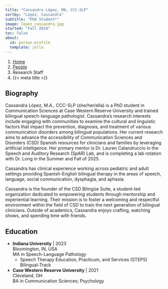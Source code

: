 ```yaml
---
title: "Cassandra López, MA, CCC-SLP"
sortby: "López, Cassandra"
subtitle: "PhD Student*"
image: lopez_cassandra.jpg
started: "Fall 2024"
toc: false
about:
  id: person-profile
  template: jolla
---
```


```{=html}
<nav aria-label="breadcrumb">
  <ol class="breadcrumb">
    <li class="breadcrumb-item"><a href="../../index.html">Home</a></li>
    <li class="breadcrumb-item"><a href="../../people.html">People</a></li>
    <li class="breadcrumb-item active">Research Staff</li>
    <li class="breadcrumb-item active" aria-current="page">{{< meta title >}}</li>
  </ol>
</nav>
```

::: {#person-profile}
:::

## Biography

Cassandra López, M.A., CCC-SLP (she/her/ella) is a PhD student in Communication Sciences at Case Western Reserve University and trained bilingual speech-language pathologist. Cassandra’s research interests include engaging with communities to examine the cultural and linguistic factors that impact the prevention, diagnosis, and treatment of various communication disorders among bilingual populations. Her current research aims to advance the accessibility of Communication Sciences and Disorders (CSD) Spanish resources for clinicians and families by leveraging artificial intelligence. Her primary mentor is Dr. Lauren Calandruccio in the Speech and Auditory Research (SpAR) Lab, and is completing a lab rotation with Dr. Long in the Summer and Fall of 2025.

Cassandra has clinical experience working across pediatric and adult settings providing Spanish-English bilingual therapy in the areas of speech, language, social communication, dysphagia, and aphasia.

Cassandra is the founder of the CSD Bilingüe Suite, a student-led organization dedicated to empowering students through mentorship and experiential learning. Their mission is to foster a welcoming and respectful environment within the field of CSD to train the next generation of bilingual clinicians. Outside of academics, Cassandra enjoys crafting, watching shows, and spending time with friends.

## Education

-   **Indiana University** \| 2023<br /> Bloomington, IN, USA<br />MA in Speech-Language Pathology 
    - Speech Therapy Education, Practicum, and Services (STEPS) Bilingual-Track

-   **Case Western Reserve University** \| 2021<br /> Cleveland, OH<br />BA in Communication Sciences; Psychology 

